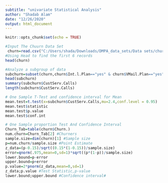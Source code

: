 ---
subtitle: "univariate Statistical Analysis"
author: "Shadab Alam"
date: "12/26/2020"
output: html_document
---

```{r setup, include=FALSE}
knitr::opts_chunk$set(echo = TRUE)
```

```{r}
#Input The Chuurn Data Set
 churn=read.csv("C:/Users/shada/Downloads/DMPA_data_sets/Data sets/churn.txt",stringsAsFactors = TRUE)
#Using Head to find the first 6 records
head(churn)
```

```{r}
#Analyze a subgroup of data
subchurn=subset(churn,churn$Int.l.Plan=="yes" & churn$VMail.Plan=="yes" & churn$Day.Mins>220)
head(subchurn)
summary(subchurn$CustServ.Calls)
length(subchurn$CustServ.Calls)
```

```{r}
# One Sample T-Test and confidence interval for Mean 
mean.test=t.test(x=subchurn$CustServ.Calls,mu=2.4,conf.level = 0.95)
mean.test$statistic
mean.test$p.value
mean.test$conf.int
```

```{r}
# One Sample proportion Test And Confidence Interval
Churn_Tab=table(churn$Churn.)
num.churn=Churn_Tab[2] #Churners
sample.size=dim(churn)[1] #Sample size
p=num.churn/sample.size #Point Estimate
z_data=(p-0.15)/sqrt((0.15*(1-0.15))/sample.size)
error=qnorm(.975,mean=0,sd=1)*sqrt((p*(1-p))/sample.size)
lower.bound=p-error
upper.bound=p+error
p.value=2*pnorm(z_data,mean=0,sd=1)
z_data;p.value #Test Statistic,p-value
lower.bound;upper.bound #Confidence interval#


```


